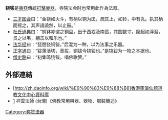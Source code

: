{{about|東亞樂器|西洋樂器|鐃鈸 (西樂)}}

'''铙钹'''是[[東亞|東亞]]傳統[[打擊樂器|打擊樂器]]，寺院法会时也常用此作為法器。
*[[三才图会|三才图会]]曰：“金铙如火斗，有柄以铜为匡，疏其上，如铃，中有丸。执其柄而摇之，其声譊譊然，以止鼓。”
*[[杜氏通典|杜氏通典]]曰：“铜钵亦谓之铜盘，出于西戎及南蛮，其圆数寸，隐起如浮沤，贯之以韦，相击以和乐也。”
*[[法华经|法华经]]曰：“琵琶铙铜钹。”后混为一种，以为法事之乐器。
*[[正字通|正字通]]曰：“钹蒲活切，音拔，铜钹今铙钹也。”是铙钹为一物之本据也。
*[[僧史略|僧史略]]曰：“初集鸣铙钹，唱佛歌赞。”
{{中國民族樂器}}
==外部連結==
* [http://zh.daoinfo.org/wiki/%E9%90%83%E9%88%B8]香港蓬瀛仙館道教文化中心資料庫
* [http://www.book853.com/show.aspx?id=1220&cid=60&page=6] 祥雲法師 (台灣)《佛教常用唄器、器物、服裝簡述》

[[Category:称赞法器|Category:称赞法器]]